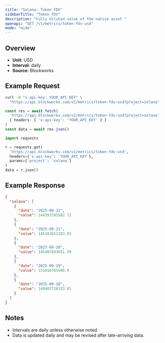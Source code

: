 ```yaml
---
title: "Solana: Token FDV"
sidebarTitle: "Token FDV"
description: "Fully diluted value of the native asset "
openapi: "GET /v1/metrics/token-fdv-usd"
mode: "wide"
---
```


## Overview

- **Unit:** USD
- **Interval:** daily
- **Source:** Blockworks

## Example Request

<CodeGroup>

```bash cURL
curl -H "x-api-key: YOUR_API_KEY" \
  "https://api.blockworks.com/v1/metrics/token-fdv-usd?project=solana"
```

```typescript TypeScript
const res = await fetch(
  'https://api.blockworks.com/v1/metrics/token-fdv-usd?project=solana',
  { headers: { 'x-api-key': 'YOUR_API_KEY' } }
)
const data = await res.json()
```

```python Python
import requests

r = requests.get(
  'https://api.blockworks.com/v1/metrics/token-fdv-usd',
  headers={'x-api-key': 'YOUR_API_KEY'},
  params={'project': 'solana'}
)
data = r.json()
```

</CodeGroup>

## Example Response

```json
{
  "solana": [
    {
      "date": "2025-09-22",
      "value": 144393785582.72
    },
    {
      "date": "2025-09-21",
      "value": 146102651283.93
    },
    {
      "date": "2025-09-20",
      "value": 145407683051.39
    },
    {
      "date": "2025-09-19",
      "value": 151016765580.9
    },
    {
      "date": "2025-09-18",
      "value": 149407726333.01
    }
  ]
}
```

## Notes
- Intervals are daily unless otherwise noted.
- Data is updated daily and may be revised after late-arriving data.